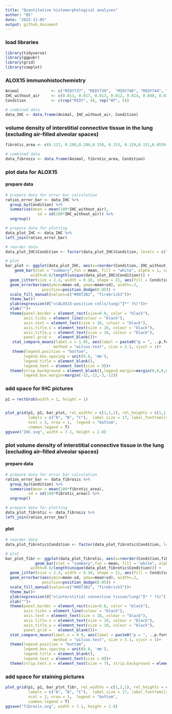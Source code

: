 ```yaml
---
title: "Quantitative histomorphological analyses"
author: "BS"
date: "2022-11-05"
output: github_document
---
```


### load libraries
```r
library(tidyverse)
library(ggpubr)
library(grid)
library(cowplot)
```


### ALOX15 immunohistochemistry
```r
Animal              <- c("MIDY737", "MIDY739",  "MIDY740", "MIDY744", "WT736", "WT738",  "WT741",  "WT743",  "WT745") 
IHC_without_air     <- c(0.011, 0.017, 0.013, 0.012, 0.014, 0.040, 0.030, 0.024, 0.021)
Condition           <- c(rep("MIDY", 4), rep("WT", 5))

# combined data
data_IHC <- data.frame(Animal, IHC_without_air, Condition)
```


### volume density of interstitial connective tissue in the lung (excluding air-filled alveolar spaces)
```r
fibrotic_area <- c(0.122, 0.200,0.280,0.158, 0.153, 0.129,0.151,0.0559,0.150)

# combined data
data_fibrosis <- data.frame(Animal, fibrotic_area, Condition)
```



### plot data for ALOX15

#### prepare data
```r
# prepare data for error bar calculation
ratios_error_bar <- data_IHC %>% 
  group_by(Condition) %>% 
  summarise(mean = mean(100*IHC_without_air), 
              sd = sd(100*IHC_without_air)) %>% 
  ungroup()

# prepare data for plotting
data_plot_IHC <- data_IHC %>%  
left_join(ratios_error_bar)
```


```r
# reorder data
data_plot_IHC$Condition <- factor(data_plot_IHC$Condition, levels = c("WT", "MIDY"))

# plot 
bar_plot <- ggplot(data_plot_IHC, aes(x=reorder(Condition,-IHC_without_air), y=100*IHC_without_air))+
    geom_bar(stat = "summary",fun = mean, fill = "white", alpha = 1, color = "black", lwd=0.5,
           width=0.6/length(unique(data_plot_IHC$Condition))) +
  geom_jitter(size = 2.3, width = 0.10, shape = 21, aes(fill = Condition), alpha = 0.8) +
  geom_errorbar(aes(ymin=mean-sd, ymax=mean+sd), width=.2,
                position=position_dodge(0.05)) +
  scale_fill_manual(values=c("#0072B2", "firebrick3"))+
  theme_bw()+
  ylab(expression(V["v(ALOX15-positive cells/lung)"]*" (%)"))+
  xlab("")+
  theme(panel.border = element_rect(size=0.8, color = "black"),
        axis.ticks = element_line(colour = "black"),
        axis.text = element_text(size = 10, colour = "black"),
        axis.title.x = element_text(size = 10, colour = "black"), 
        axis.title.y = element_text(size = 10, colour = "black"), 
        panel.grid =   element_blank())+
   stat_compare_means(label.x = 1.95, aes(label = paste0("p = ", ..p.format..)),
                     method = "wilcox.test", size = 3.1, vjust = 1)+
   theme(legend.position = "bottom", 
        legend.box.spacing = unit(0.8, 'mm'), 
        legend.title = element_blank(), 
        legend.text = element_text(size = 9))+
  theme(strip.background = element_blank(),legend.margin=margin(0,0,0,0),
        legend.box.margin=margin(-12,-12,-3,-12))
```


### add space for IHC pictures
```r
p1 = rectGrob(width = 1, height = 1)


plot_grid(p1, p1, bar_plot, rel_widths = c(1,1,1), rel_heights = c(1,1,1),
          labels = c("A", "B", "C"),  label_size = 17, label_fontfamily = 'bold', 
          ncol = 3, nrow = 1,  legend = "bottom",
          common.legend = T)
ggsave("IHC.svg", width = 7.1, height = 2.8)
```



### plot volume density of interstitial connective tissue in the lung (excluding air-filled alveolar spaces)


#### prepare data
```r
# prepare data for error bar calculation
ratios_error_bar <- data_fibrosis %>% 
  group_by(Condition) %>% 
  summarise(mean = mean(100*fibrotic_area), 
          sd = sd(100*fibrotic_area)) %>% 
  ungroup()

# prepare data for plotting
data_plot_fibrotic <- data_fibrosis %>%  
left_join(ratios_error_bar)
```


#### plot
```r
# reorder data
data_plot_fibrotic$Condition <- factor(data_plot_fibrotic$Condition, levels = c("WT", "MIDY"))

# plot 
bar_plot_fibr <- ggplot(data_plot_fibrotic, aes(x=reorder(Condition,fibrotic_area), y=100*fibrotic_area))+
             geom_bar(stat = "summary",fun = mean, fill = "white", alpha = 1, color = "black", lwd=0.5,
           width=0.6/length(unique(data_plot_fibrotic$Condition))) +
  geom_jitter(size = 2.3, width = 0.10, shape = 21, aes(fill = Condition), alpha = 0.8) +
  geom_errorbar(aes(ymin=mean-sd, ymax=mean+sd), width=.2,
                position=position_dodge(0.05)) +
  scale_fill_manual(values=c("#0072B2", "firebrick3"))+
  theme_bw()+
  ylab(expression(V["v(interstitial connective tissue/lung)"]* " (%)"))+
  xlab("")+
  theme(panel.border = element_rect(size=0.8, color = "black"),
        axis.ticks = element_line(colour = "black"),
        axis.text = element_text(size = 10, colour = "black"),
        axis.title.x = element_text(size = 10, colour = "black"), 
        axis.title.y = element_text(size = 10, colour = "black"), 
        panel.grid =   element_blank())+
  stat_compare_means(label.x = 0.9, aes(label = paste0("p = ", ..p.format..)),
                     method = "wilcox.test", size = 3.1, vjust = 1)+
  theme(legend.position = "bottom", 
        legend.box.spacing = unit(0.8, 'mm'), 
        legend.title = element_blank(), 
        legend.text = element_text(size = 8))+
  theme(strip.text.x = element_text(size = 7), strip.background = element_blank(),legend.margin=margin(0,0,0,0), legend.box.margin=margin(-12,-12,-3,-12))
```


### add space for staining pictures
```r
plot_grid(p1, p1, bar_plot_fibr, rel_widths = c(1,1,1), rel_heights = c(1,1,1),
          labels = c("A", "B", "C"),  label_size = 17, label_fontfamily = 'bold',
          ncol = 3, nrow = 1,  legend = "bottom",
          common.legend = T)
ggsave("fibrosis.svg", width = 7.1, height = 2.8)
```